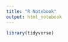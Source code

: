 ```yaml
---
title: "R Notebook"
output: html_notebook
---
```


```r
library(tidyverse)
```

```r

```

